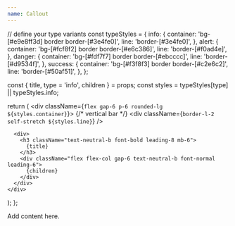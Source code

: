 ```yaml
---
name: Callout
---
```

  // define your type variants
  const typeStyles = {
    info: {
      container: 'bg-[#e9e8ff3d] border border-[#3e4fe0]',
      line:      'border-[#3e4fe0]',
    },
    alert: {
      container: 'bg-[#fcf8f2] border border-[#e6c386]',
      line:      'border-[#f0ad4e]',
    },
    danger: {
      container: 'bg-[#fdf7f7] border border-[#ebcccc]',
      line:      'border-[#d9534f]',
    },
    success: {
      container: 'bg-[#f3f8f3] border border-[#c2e6c2]',
      line:      'border-[#50af51]',
    },
  };

  const { title, type = 'info', children } = props;
  const styles = typeStyles[type] || typeStyles.info;

  return (
    <div className={`flex gap-6 p-6 rounded-lg ${styles.container}`}>
      {/* vertical bar */}
      <div className={`border-l-2 self-stretch ${styles.line}`} />

      <div>
        <h3 className="text-neutral-b font-bold leading-8 mb-6">
          {title}
        </h3>
        <div className="flex flex-col gap-6 text-neutral-b font-normal leading-6">
          {children}
        </div>
      </div>
    </div>
  );
};

<InfoBlock title="Test" type="info">
    Add content here.
</InfoBlock>